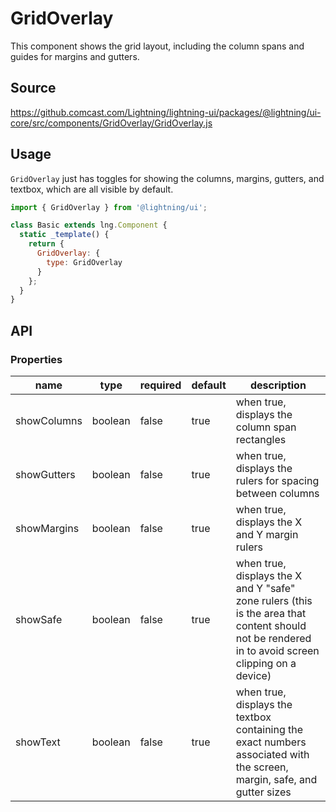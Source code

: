
# GridOverlay

This component shows the grid layout, including the column spans and guides for margins and gutters.

## Source

https://github.comcast.com/Lightning/lightning-ui/packages/@lightning/ui-core/src/components/GridOverlay/GridOverlay.js

## Usage

`GridOverlay` just has toggles for showing the columns, margins, gutters, and textbox, which are all visible by default.

```js
import { GridOverlay } from '@lightning/ui';

class Basic extends lng.Component {
  static _template() {
    return {
      GridOverlay: {
        type: GridOverlay
      }
    };
  }
}
```

<Canvas>
  <Story id="layout-gridoverlay--basic" />
</Canvas>

## API

### Properties

| name        | type    | required | default | description                                                                                                                                       |
| ----------- | ------- | -------- | ------- | ------------------------------------------------------------------------------------------------------------------------------------------------- |
| showColumns | boolean | false    | true    | when true, displays the column span rectangles                                                                                                    |
| showGutters | boolean | false    | true    | when true, displays the rulers for spacing between columns                                                                                        |
| showMargins | boolean | false    | true    | when true, displays the X and Y margin rulers                                                                                                     |
| showSafe    | boolean | false    | true    | when true, displays the X and Y "safe" zone rulers (this is the area that content should not be rendered in to avoid screen clipping on a device) |
| showText    | boolean | false    | true    | when true, displays the textbox containing the exact numbers associated with the screen, margin, safe, and gutter sizes                           |
